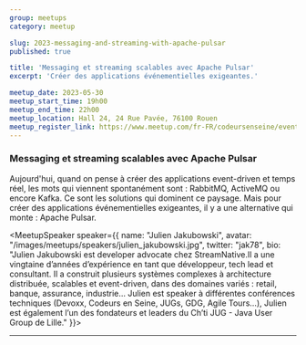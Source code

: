 ```yaml
---
group: meetups
category: meetup

slug: 2023-messaging-and-streaming-with-apache-pulsar
published: true

title: 'Messaging et streaming scalables avec Apache Pulsar'
excerpt: 'Créer des applications événementielles exigeantes.'

meetup_date: 2023-05-30
meetup_start_time: 19h00
meetup_end_time: 22h00
meetup_location: Hall 24, 24 Rue Pavée, 76100 Rouen
meetup_register_link: https://www.meetup.com/fr-FR/codeursenseine/events/293712293/
---
```


### Messaging et streaming scalables avec Apache Pulsar

Aujourd'hui, quand on pense à créer des applications event-driven et temps réel, les mots qui viennent spontanément sont : RabbitMQ, ActiveMQ ou encore Kafka. Ce sont les solutions qui dominent ce paysage. Mais pour créer des applications événementielles exigeantes, il y a une alternative qui monte : Apache Pulsar.

<MeetupSpeaker speaker={{
  name: "Julien Jakubowski",
  avatar: "/images/meetups/speakers/julien_jakubowski.jpg",
  twitter: "jak78",
  bio: "Julien Jakubowski est developer advocate chez StreamNative.Il a une vingtaine d’années d’expérience en tant que développeur, tech lead et consultant. Il a construit plusieurs systèmes complexes à architecture distribuée, scalables et event-driven, dans des domaines variés : retail, banque, assurance, industrie… Julien est speaker à différentes conférences techniques (Devoxx, Codeurs en Seine, JUGs, GDG, Agile Tours…), Julien est également l’un des fondateurs et leaders du Ch’ti JUG - Java User Group de Lille."
}}>

</MeetupSpeaker>

---
